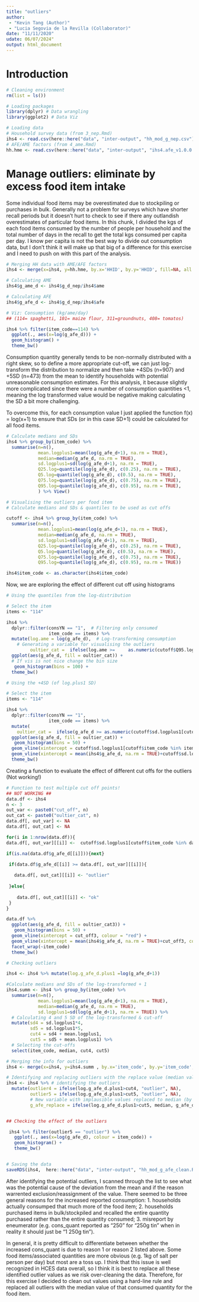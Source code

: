 ```yaml
---
title: "outliers"
author: 
 - "Kevin Tang (Author)"
 - "Lucia Segovia de la Revilla (Collaborator)"
date: "11/11/2020"
udate: 06/07/2024"
output: html_document
---
```


# Introduction


```r
# Cleaning environment
rm(list = ls())

# Loading packages
library(dplyr) # Data wrangling 
library(ggplot2) # Data Viz

# Loading data
# Household survey data (from 3_nep.Rmd)
ihs4 <- read.csv(here::here("data", "inter-output", "hh_mod_g_nep.csv"))
# AFE/AME factors (from 4_ame.Rmd)
hh.hme <- read.csv(here::here("data", "inter-output", "ihs4.afe_v1.0.0.csv"))

```

# Manage outliers: eliminate by excess food item intake

Some individual food items may be overestimated due to stockpiling or purchases in bulk. Generally not a problem for surveys which have shorter recall periods but it doesn't hurt to check to see if there any outlandish overestimates of particular food items. In this chunk, I divided the kgs of each food items consumed by the number of people per household and the total number of days in the recall to get the total kgs consumed per capita per day. I know per capita is not the best way to divide out consumption data, but I don't think it will make up that big of a difference for this exercise and I need to push on with this part of the analysis. 


```r

# Merging HH data with AME/AFE factors
ihs4 <- merge(x=ihs4, y=hh.hme, by.x='HHID', by.y='HHID', fill=NA, all.x = TRUE)

# Calculating AME
ihs4$g_ame_d <- ihs4$g_d_nep/ihs4$ame

# Calculating AFE
ihs4$g_afe_d <- ihs4$g_d_nep/ihs4$afe

# Viz: Consumption (kg/ame/day) 
## (114= spaghetti, 101= maize flour, 311=groundnuts, 408= tomatos)

ihs4 %>% filter(item_code==114) %>% 
  ggplot(., aes(x=log(g_afe_d))) + 
  geom_histogram() +
  theme_bw()

```


Consumption quantity generally tends to be non-normally distributed with a right skew, so to define a more appropriate cut-off, we can just log-transform the distribution to normalize and then take +4SDs (n=907) and +5SD (n=473) from the mean to identify households with potential unreasonable consumption estimates. For this analysis, it because slightly more complicated since there were a number of consumption quantities <1, meaning the log transformed value would be negative making calculating the SD a bit more challenging. 

To overcome this, for each consumption value I just applied the function f(x) = log(x+1) to ensure that SDs (or in this case SD+1) could be calculated for all food items. 


```r

# Calculate medians and SDs
ihs4 %>% group_by(item_code) %>% 
  summarise(n=n(),
            mean.logplus1=mean(log(g_afe_d+1), na.rm = TRUE), 
            median=median(g_afe_d, na.rm = TRUE),
            sd.logplus1=sd(log(g_afe_d+1), na.rm = TRUE), 
            Q25.log=quantile(log(g_afe_d), c(0.25), na.rm = TRUE), 
            Q5.log=quantile(log(g_afe_d), c(0.5), na.rm = TRUE), 
            Q75.log=quantile(log(g_afe_d), c(0.75), na.rm = TRUE), 
            Q95.log=quantile(log(g_afe_d), c(0.95), na.rm = TRUE), 
            ) %>% View()
```


```r

# Visualising the outliers per food item
# Calculate medians and SDs & quantiles to be used as cut offs

cutoff <- ihs4 %>% group_by(item_code) %>% 
  summarise(n=n(),
            mean.logplus1=mean(log(g_afe_d+1), na.rm = TRUE), 
            median=median(g_afe_d, na.rm = TRUE),
            sd.logplus1=sd(log(g_afe_d+1), na.rm = TRUE), 
            Q25.log=quantile(log(g_afe_d), c(0.25), na.rm = TRUE), 
            Q5.log=quantile(log(g_afe_d), c(0.5), na.rm = TRUE), 
            Q75.log=quantile(log(g_afe_d), c(0.75), na.rm = TRUE), 
            Q95.log=quantile(log(g_afe_d), c(0.95), na.rm = TRUE))

ihs4$item_code <- as.character(ihs4$item_code)

```

Now, we are exploring the effect of different cut off using histograms


```r

# Using the quantiles from the log-distribution

# Select the item
items <- "114"

ihs4 %>% 
  dplyr::filter(consYN == "1",  # Filtering only consumed
                item_code == items) %>% 
  mutate(log.ame = log(g_afe_d),  # Log-transforming consumption
    # Generating a variable for visualising the outliers
         oultier_cat =  ifelse(log.ame >=     as.numeric(cutoff$Q95.log[cutoff$item_code %in% items]), "outlier" , "ok")) %>% 
  ggplot(aes(g_afe_d, fill = oultier_cat)) + 
  # If vis is not nice change the bin size
   geom_histogram(bins = 100) +
  theme_bw()

```


```r

# Using the +4SD (of log.plus1 SD)

# Select the item
items <- "114"

ihs4 %>% 
  dplyr::filter(consYN == "1", 
                item_code == items) %>% 
  mutate(
    oultier_cat =  ifelse(g_afe_d >= as.numeric(cutoff$sd.logplus1[cutoff$item_code %in% items]*4), "outlier" , "ok")) %>% 
  ggplot(aes(g_afe_d, fill = oultier_cat)) + 
   geom_histogram(bins = 50) +
  geom_vline(xintercept = cutoff$sd.logplus1[cutoff$item_code %in% items]*4, colour = "red") +
  geom_vline(xintercept = mean(ihs4$g_afe_d, na.rm = TRUE)+cutoff$sd.logplus1[cutoff$item_code %in% items]*4, colour = "yellow") +
  theme_bw()

```

Creating a function to evaluate the effect of different cut offs for the outliers
(Not working!)

```r
# Function to test multiple cut off points!
## NOT WORKING ##
data.df <- ihs4
n <- 3
out_var <- paste0("cut_off", n)
out_cat <- paste0("oultier_cat", n)
data.df[, out_var] <- NA
data.df[, out_cat] <- NA

for(i in 1:nrow(data.df)){
data.df[, out_var][[i]] <-  cutoff$sd.logplus1[cutoff$item_code %in% data.df$item_code[i]]*n

if(is.na(data.df$g_afe_d[[i]])){next}

 if(data.df$g_afe_d[[i]] >= data.df[, out_var][[i]]){
   
   data.df[, out_cat][[i]] <- "outlier"
   
 }else{
   
    data.df[, out_cat][[i]] <- "ok"
 }
} 

data.df %>% 
  ggplot(aes(g_afe_d, fill = oultier_cat3)) + 
   geom_histogram(bins = 50) +
  geom_vline(xintercept = cut_off3, colour = "red") +
  geom_vline(xintercept = mean(ihs4$g_afe_d, na.rm = TRUE)+cut_off3, colour = "yellow") +
  facet_wrap(~item_code)
  theme_bw()


```


```r
# Checking outliers 

ihs4 <- ihs4 %>% mutate(log.g_afe_d.plus1 =log(g_afe_d+1))

#Calculate medians and SDs of the log-transformed + 1
ihs4.summ <- ihs4 %>% group_by(item_code) %>% 
  summarise(n=n(),
            mean.logplus1=mean(log(g_afe_d+1), na.rm = TRUE), 
            median=median(g_afe_d, na.rm = TRUE),
            sd.logplus1=sd(log(g_afe_d+1), na.rm = TRUE)) %>% 
  # Calculating 4 and 5 SD of the log-transformed & cut-off
  mutate(sd4 = sd.logplus1*4, 
         sd5 = sd.logplus1*5, 
         cut4 = sd4 + mean.logplus1, 
         cut5 = sd5 + mean.logplus1) %>% 
  # Selecting the cut-offs
  select(item_code, median, cut4, cut5)

# Merging the info for outliers
ihs4 <- merge(x=ihs4, y=ihs4.summ , by.x='item_code', by.y='item_code', fill=-9999, all.x = TRUE) %>% arrange(HHID)

# Identifying and replacing outliers with the replace value (median value)
ihs4 <- ihs4 %>% # identifying the outliers
  mutate(outlier4 = ifelse(log.g_afe_d.plus1>cut4, "outlier", NA), 
         outlier5 = ifelse(log.g_afe_d.plus1>cut5, "outlier", NA),
         # New variable with implausible values replaced to median (by food item)
         g_afe_replace = ifelse(log.g_afe_d.plus1>cut5, median, g_afe_d)) 


## Checking the effect of the outliers

 ihs4 %>% filter(outlier5 == "outlier") %>% 
   ggplot(., aes(x=log(g_afe_d), colour = item_code)) + 
   geom_histogram() +
   theme_bw()



```



```r

# Saving the data
saveRDS(ihs4,  here::here("data", "inter-output", "hh_mod_g_afe_clean.RDS"))

```


After identifying the potential outliers, I scanned through the list to see what was the potential cause of the deviation from the mean and if the reason warrented exclusion/reassignment of the value. There seemed to be three general reasons for the increased reported consumption:
  1. households actually consumped that much more of the food item;
  2. households purchased items in bulk/stockpiled and recalled the entire quantity purchased rather than the entire quantity consumed;
  3. misreport by eneumerator (e.g. cons_quant reported as "250" for  "250g tin" when in reality it should just be "1 250g tin").
  
In general, it is pretty difficult to differentiate between whether the increased cons_quant is due to reason 1 or reason 2 listed above. Some food items/associated quantities are more obvious (e.g. 1kg of salt per person per day) but most are a toss up. I think that this issue is well recognized in HCES data overall, so I think it is best to replace all these identified outlier values as we risk over-cleaning the data. Therefore, for this exercise I decided to clean out values using a hard-line rule and replaced all outliers with the median value of that consumed quantity for the food item. 
